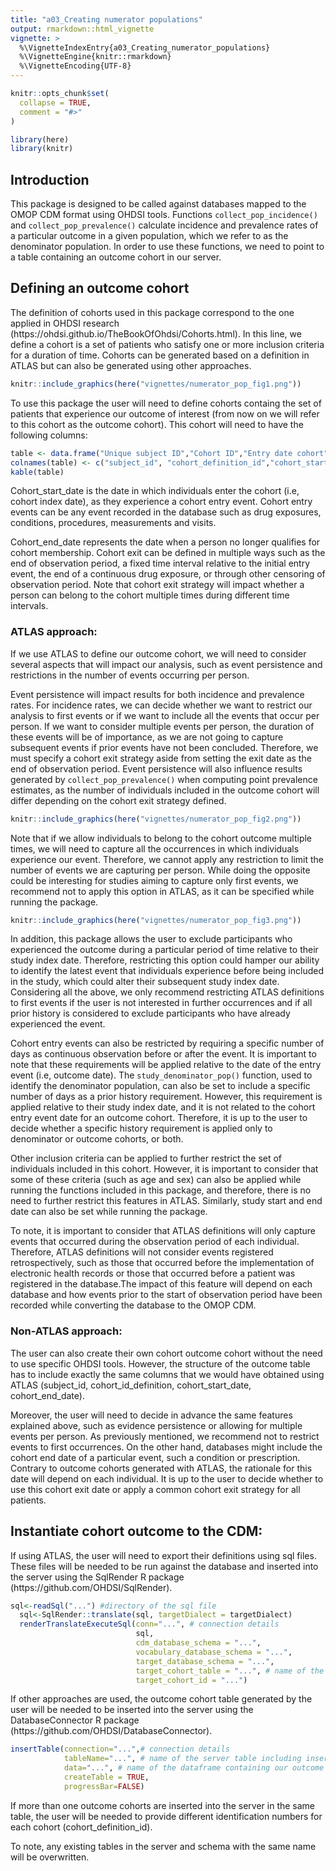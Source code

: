 ```yaml
---
title: "a03_Creating numerator populations"
output: rmarkdown::html_vignette
vignette: >
  %\VignetteIndexEntry{a03_Creating_numerator_populations}
  %\VignetteEngine{knitr::rmarkdown}
  %\VignetteEncoding{UTF-8}
---
```


```r
knitr::opts_chunk$set(
  collapse = TRUE,
  comment = "#>"
)
```

```r
library(here)
library(knitr)
```


## Introduction
This package is designed to be called against databases mapped to the OMOP CDM format using OHDSI tools. Functions `collect_pop_incidence()` and `collect_pop_prevalence()` calculate incidence and prevalence rates of a particular outcome in a given population, which we refer to as the denominator population. In order to use these functions, we need to point to a table containing an outcome cohort in our server.

## Defining an outcome cohort
The definition of cohorts used in this package correspond to the one applied in OHDSI research (https://ohdsi.github.io/TheBookOfOhdsi/Cohorts.html). In this line, we define a cohort is a set of patients who satisfy one or more inclusion criteria for a duration of time. Cohorts can be generated based on a definition in ATLAS but can also be generated using other approaches. 

```r
knitr::include_graphics(here("vignettes/numerator_pop_fig1.png"))
```

To use this package the user will need to define cohorts containg the set of patients that experience our outcome of interest (from now on we will refer to this cohort as the outcome cohort). This cohort will need to have the following columns: 

```r
table <- data.frame("Unique subject ID","Cohort ID","Entry date cohort", "Exit date cohort")
colnames(table) <- c("subject_id", "cohort_definition_id","cohort_start_date", "cohort_end_date")
kable(table)
```

Cohort_start_date is the date in which individuals enter the cohort (i.e, cohort index date), as they experience a cohort entry event. Cohort entry events can be any event recorded in the database such as drug exposures, conditions, procedures, measurements and visits.  

Cohort_end_date represents the date when a person no longer qualifies for cohort membership. Cohort exit can be defined in multiple ways such as the end of observation period, a fixed time interval relative to the initial entry event, the end of a continuous drug exposure, or through other censoring of observation period. Note that cohort exit strategy will impact whether a person can belong to the cohort multiple times during different time intervals. 

### ATLAS approach:
If we use ATLAS to define our outcome cohort, we will need to consider several aspects that will impact our analysis, such as event persistence and restrictions in the number of events occurring per person. 

Event persistence will impact results for both incidence and prevalence rates. For incidence rates, we can decide whether we want to restrict our analysis to first events or if we want to include all the events that occur per person. If we want to consider multiple events per person, the duration of these events will be of importance, as we are not going to capture subsequent events if prior events have not been concluded. Therefore, we must specify a cohort exit strategy aside from setting the exit date as the end of observation period. Event persistence will also influence results generated by `collect_pop_prevalence()` when computing point prevalence estimates, as the number of individuals included in the outcome cohort will differ depending on the cohort exit strategy defined.

```r
knitr::include_graphics(here("vignettes/numerator_pop_fig2.png"))
```

Note that if we allow individuals to belong to the cohort outcome multiple times, we will need to capture all the occurrences in which individuals experience our event. Therefore, we cannot apply any restriction to limit the number of events we are capturing per person. While doing the opposite could be interesting for studies aiming to capture only first events, we recommend not to apply this option in ATLAS, as it can be specified while running the package.

```r
knitr::include_graphics(here("vignettes/numerator_pop_fig3.png"))
```

In addition, this package allows the user to exclude participants who experienced the outcome during a particular period of time relative to their study index date. Therefore, restricting this option could hamper our ability to identify the latest event that individuals experience before being included in the study, which could alter their subsequent study index date. Considering all the above, we only recommend restricting ATLAS definitions to first events if the user is not interested in further occurrences and if all prior history is considered to exclude participants who have already experienced the event. 

Cohort entry events can also be restricted by requiring a specific number of days as continuous observation before or after the event. It is important to note that these requirements will be applied relative to the date of the entry event (i.e, outcome date). The `study_denominator_pop()` function, used to identify the denominator population, can also be set to include a specific number of days as a prior history requirement. However, this requirement is applied relative to their study index date, and it is not related to the cohort entry event date for an outcome cohort. Therefore, it is up to the user to decide whether a specific history requirement is applied only to denominator or outcome cohorts, or both.

Other inclusion criteria can be applied to further restrict the set of individuals included in this cohort. However, it is important to consider that some of these criteria (such as age and sex) can also be applied while running the functions included in this package, and therefore, there is no need to further restrict this features in ATLAS. Similarly, study start and end date can also be set while running the package. 

To note, it is important to consider that ATLAS definitions will only capture events that occurred during the observation period of each individual. Therefore, ATLAS definitions will not consider events registered retrospectively, such as those that occurred before the implementation of electronic health records or those that occurred before a patient was registered in the database.The impact of this feature will depend on each database and how events prior to the start of observation period have been recorded while converting the database to the OMOP CDM.

### Non-ATLAS approach:
The user can also create their own cohort outcome cohort without the need to use specific OHDSI tools. However, the structure of the outcome table has to include exactly the same columns that we would have obtained using ATLAS (subject_id, cohort_id_definition, cohort_start_date, cohort_end_date).

Moreover, the user will need to decide in advance the same features explained above, such as evidence persistence or allowing for multiple events per person. As previously mentioned, we recommend not to restrict events to first occurrences. On the other hand, databases might include the cohort end date of a particular event, such a condition or prescription. Contrary to outcome cohorts generated with ATLAS, the rationale for this date will depend on each individual. It is up to the user to decide whether to use this cohort exit date or apply a common cohort exit strategy for all patients. 

## Instantiate cohort outcome to the CDM:
If using ATLAS, the user will need to export their definitions using sql files. These files will be needed to be run against the database and inserted into the server using the SqlRender R package (https://github.com/OHDSI/SqlRender).


```r
sql<-readSql("...") #directory of the sql file
  sql<-SqlRender::translate(sql, targetDialect = targetDialect)
  renderTranslateExecuteSql(conn="...", # connection details
                            sql, 
                            cdm_database_schema = "...",
                            vocabulary_database_schema = "...",
                            target_database_schema = "...",
                            target_cohort_table = "...", # name of the server table including our inserted results
                            target_cohort_id = "...")  
```


If other approaches are used, the outcome cohort table generated by the user will be needed to be inserted into the server using the DatabaseConnector R package (https://github.com/OHDSI/DatabaseConnector).

```r
insertTable(connection="...",# connection details
            tableName="...", # name of the server table including inserted results
            data="...", # name of the dataframe containing our outcome cohort in R
            createTable = TRUE,
            progressBar=FALSE)
```

If more than one outcome cohorts are inserted into the server in the same table, the user will be needed to provide different identification numbers for each cohort (cohort_definition_id).

To note, any existing tables in the server and schema with the same name will be overwritten.
